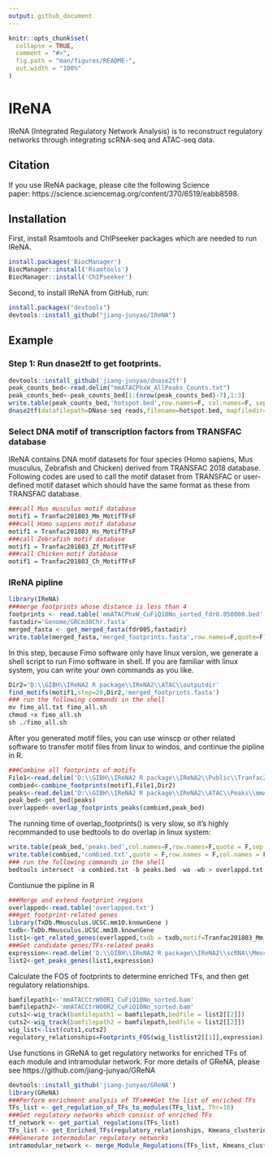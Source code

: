 ```yaml
---
output: github_document
---
```


<!-- README.md is generated from README.Rmd. Please edit that file -->

```r
knitr::opts_chunk$set(
  collapse = TRUE,
  comment = "#>",
  fig.path = "man/figures/README-",
  out.width = "100%"
)
```

# IReNA

<!-- badges: start -->
<!-- badges: end -->

IReNA (Integrated Regulatory Network Analysis) is to reconstruct regulatory networks through integrating scRNA-seq and ATAC-seq data.

## Citation
If you use IReNA package, please cite the following Science paper: https://science.sciencemag.org/content/370/6519/eabb8598.

## Installation

First, install Rsamtools and ChIPseeker packages which are needed to run IReNA.
```r
install.packages('BiocManager')
BiocManager::install('Rsamtools')
BiocManager::install('ChIPseeker')
```

Second, to install IReNA from GitHub, run:
```r
install.packages("devtools")
devtools::install_github("jiang-junyao/IReNA")
```
## Example
### Step 1: Run dnase2tf to get footprints.
```r
devtools::install_github('jiang-junyao/dnase2tf')
peak_counts_bed<-read.delim("mmATACPhxW_AllPeaks_Counts.txt")
peak_counts_bed<-peak_counts_bed[1:(nrow(peak_counts_bed)-7),1:3]
write.table(peak_counts_bed,'hotspot.bed',row.names=F, col.names=F, sep=' ', quote=F)
dnase2tf(datafilepath=DNase-seq reads,filename=hotspot.bed, mapfiledir=Mappability, outputfilepath=outputpath, assemseqdir=assemseqdir1, biascorrection='dimer', FDRs = c(0.01, 0.05, 1), numworker=30, paired=T)
```
### Select DNA motif of transcription factors from TRANSFAC database
IReNA contains DNA motif datasets for four species (Homo sapiens, Mus musculus, Zebrafish and Chicken) derived from TRANSFAC 2018 database. Following codes are used to call  the motif dataset from TRANSFAC or  user-defined motif dataset which should have the same format as these from TRANSFAC database.
```r
###call Mus musculus motif database
motif1 = Tranfac201803_Mm_MotifTFsF
###call Homo sapiens motif database
motif1 = Tranfac201803_Hs_MotifTFsF
###call Zebrafish motif database
motif1 = Tranfac201803_Zf_MotifTFsF
###call Chicken motif database
motif1 = Tranfac201803_Ch_MotifTFsF
```
### IReNA pipline
```r
library(IReNA)
###merge footprints whose distance is less than 4
footprints <- read.table('mmATACPhxW_CuFiQ10No_sorted_fdr0.050000.bed',,sep='\t',header = T)
fastadir='Genome/GRCm38Chr.fasta'
merged_fasta <- get_merged_fasta(fdr005,fastadir)
write.table(merged_fasta,'merged_footprints.fasta',row.names=F,quote=F)
```
In this step, because Fimo software only have linux version, we generate a shell script to run Fimo software in shell. If you are familiar with linux system, you can write your own commands as you like.
```r
Dir2='D:\\GIBH\\IReNA2 R package\\IReNA2\\ATAC\\outputdir'
find_motifs(motif1,step=20,Dir2,'merged_footprints.fasta')
### run the following commands in the shell
mv fimo_all.txt fimo_all.sh
chmod +x fimo_all.sh
sh ./fimo_all.sh
```
After you generated motif files, you can use winscp or other related software to transfer motif files from linux to windos, and continue the pipline in R. 
```r
###Combine all footprints of motifs
File1<-read.delim('D:\\GIBH\\IReNA2 R package\\IReNA2\\Public\\Tranfac201803_MotifPWM.txt',header = F)
combied<-combine_footprints(motif1,File1,Dir2)
peaks<-read.delim('D:\\GIBH\\IReNA2 R package\\IReNA2\\ATAC\\Peaks\\mmATACPhxW_FcLog15Fdr05Diff.txt')
peak_bed<-get_bed(peaks)
overlapped<-overlap_footprints_peaks(combied,peak_bed)
```
The running time of overlap_footprints() is very slow, so it's highly recommanded to use bedtools to do overlap in linux system:
```r
write.table(peak_bed,'peaks.bed',col.names=F,row.names=F,quote = F,sep = '\t')
write.table(combied,'combied.txt',quote = F,row.names = F,col.names = F,sep = '\t')
### run the following commands in the shell
bedtools intersect -a combied.txt -b peaks.bed -wa -wb > overlappd.txt
```
Contiunue the pipline in R
```r
###Merge and extend footprint regions
overlapped<-read.table('overlapped.txt')
###get footprint-related genes
library(TxDb.Mmusculus.UCSC.mm10.knownGene )
txdb<-TxDb.Mmusculus.UCSC.mm10.knownGene
list1<-get_related_genes(overlapped,txdb = txdb,motif=Tranfac201803_Mm_MotifTFsF,Species = 'Mm')
###Get candidate genes/TFs-related peaks
expression<-read.delim('D:\\GIBH\\IReNA2 R package\\IReNA2\\scRNA\\MmscRNA_PHx_Exp_NewF.txt')
list2<-get_peaks_genes(list1,expression)
```
Calculate the FOS of footprints to determine enriched TFs, and then get regulatory relationships.
```r
bamfilepath1<-'mmATACCtrW00R1_CuFiQ10No_sorted.bam'
bamfilepath2<-'mmATACCtrW00R2_CuFiQ10No_sorted.bam'
cuts1<-wig_track(bamfilepath1 = bamfilepath,bedfile = list2[[2]])
cuts2<-wig_track(bamfilepath2 = bamfilepath,bedfile = list2[[2]])
wig_list<-list(cuts1,cuts2)
regulatory_relationships=Footprints_FOS(wig_listlist2[[1]],expression)
```
Use functions in GReNA to get regulatory networks for enriched TFs of each module and intramodular network. For more details of GReNA, please see https://github.com/jiang-junyao/GReNA
```r
devtools::install_github('jiang-junyao/GReNA')
library(GReNA)
###Perform enrichment analysis of TFs###Get the list of enriched TFs 
TFs_list <- get_regulation_of_TFs_to_modules(TFs_list, Thr=10)
###Get regulatory networks which consist of enriched TFs
tf_network <- get_partial_regulations(TFs_list)
TFs_list <- get_Enriched_TFs(regulatory_relationships, Kmeans_clustering_ENS, TFFdrThr1=2)
###Generate intermodular regulatory networks
intramodular_network <- merge_Module_Regulations(TFs_list, Kmeans_clustering, ModuleThr1=0.05)
```


